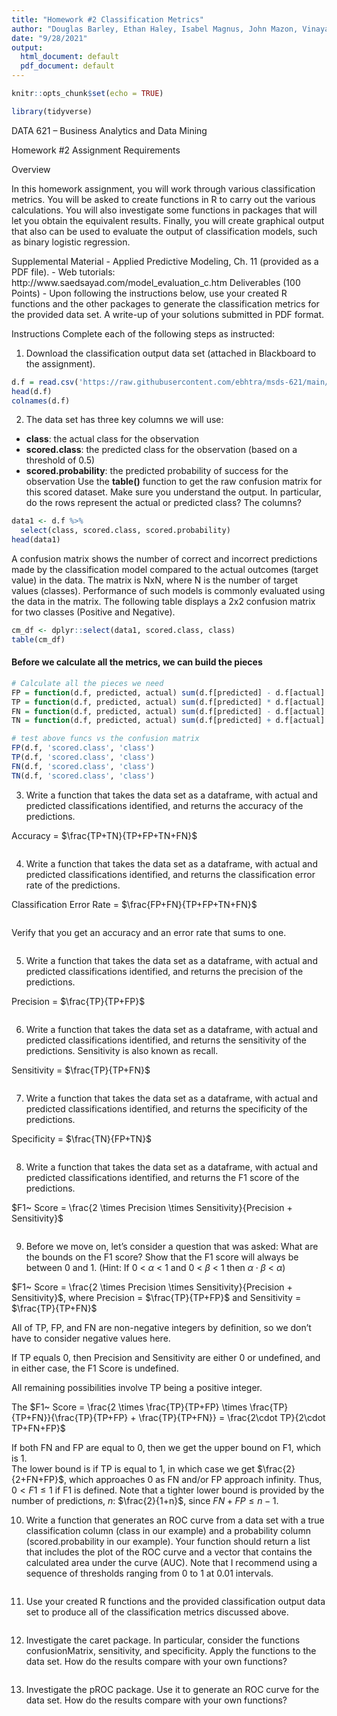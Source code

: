 ```yaml
---
title: "Homework #2 Classification Metrics"
author: "Douglas Barley, Ethan Haley, Isabel Magnus, John Mazon, Vinayak Kamath"
date: "9/28/2021"
output:
  html_document: default
  pdf_document: default
---
```


```r
knitr::opts_chunk$set(echo = TRUE)

library(tidyverse)
```

 DATA 621 – Business Analytics and Data Mining
 
Homework #2 Assignment Requirements  

 Overview  
 
In this homework assignment, you will work through various classification metrics. You will be asked to create functions in R to carry out the various calculations. You will also investigate some functions in packages that will let you obtain the equivalent results. Finally, you will create graphical output that also can be used to evaluate the output of classification models, such as binary logistic regression.  

Supplemental Material
 - Applied Predictive Modeling, Ch. 11 (provided as a PDF file).
 - Web tutorials: http://www.saedsayad.com/model_evaluation_c.htm
Deliverables (100 Points)
 - Upon following the instructions below, use your created R functions and the other packages to generate the classification metrics for the provided data set. A write-up of your solutions submitted in PDF format.   

Instructions
Complete each of the following steps as instructed:  

1. Download the classification output data set (attached in Blackboard to the assignment).   

```r
d.f = read.csv('https://raw.githubusercontent.com/ebhtra/msds-621/main/HW2/classification-output-data.csv')
head(d.f)
colnames(d.f)
```



2. The data set has three key columns we will use:  

 - **class**: the actual class for the observation
 - **scored.class**: the predicted class for the observation (based on a threshold of 0.5)
 - **scored.probability**: the predicted probability of success for the observation
Use the **table()** function to get the raw confusion matrix for this scored dataset. Make sure you understand the output. In particular, do the rows represent the actual or predicted class? The columns?   

```r
data1 <- d.f %>% 
  select(class, scored.class, scored.probability)
head(data1)

```

A confusion matrix shows the number of correct and incorrect predictions made by the classification model compared to the actual outcomes (target value) in the data. The matrix is NxN, where N is the number of target values (classes). Performance of such models is commonly evaluated using the data in the matrix. The following table displays a 2x2 confusion matrix for two classes (Positive and Negative).

```r
cm_df <- dplyr::select(data1, scored.class, class)
table(cm_df)
```


#### Before we calculate all the metrics, we can build the pieces  



```r
# Calculate all the pieces we need
FP = function(d.f, predicted, actual) sum(d.f[predicted] - d.f[actual] == 1)
TP = function(d.f, predicted, actual) sum(d.f[predicted] * d.f[actual] == 1)
FN = function(d.f, predicted, actual) sum(d.f[predicted] - d.f[actual] == -1)
TN = function(d.f, predicted, actual) sum(d.f[predicted] + d.f[actual] == 0) 
```

```r
# test above funcs vs the confusion matrix 
FP(d.f, 'scored.class', 'class')
TP(d.f, 'scored.class', 'class')
FN(d.f, 'scored.class', 'class')
TN(d.f, 'scored.class', 'class')
```



3. Write a function that takes the data set as a dataframe, with actual and predicted classifications identified,
and returns the accuracy of the predictions.  

Accuracy = $\frac{TP+TN}{TP+FP+TN+FN}$

```r

```


4. Write a function that takes the data set as a dataframe, with actual and predicted classifications identified,
and returns the classification error rate of the predictions. 

Classification Error Rate = $\frac{FP+FN}{TP+FP+TN+FN}$


```r

```


Verify that you get an accuracy and an error rate that sums to one.  

```r

```



5. Write a function that takes the data set as a dataframe, with actual and predicted classifications identified,
and returns the precision of the predictions.  

Precision = $\frac{TP}{TP+FP}$

```r

```



6. Write a function that takes the data set as a dataframe, with actual and predicted classifications identified, and returns the sensitivity of the predictions. Sensitivity is also known as recall.  

Sensitivity = $\frac{TP}{TP+FN}$  

```r

```


7. Write a function that takes the data set as a dataframe, with actual and predicted classifications identified,
and returns the specificity of the predictions.  

Specificity = $\frac{TN}{FP+TN}$  

```r

```



8. Write a function that takes the data set as a dataframe, with actual and predicted classifications identified, and returns the F1 score of the predictions. 

$F1~ Score = \frac{2 \times Precision \times Sensitivity}{Precision + Sensitivity}$  

```r

```



9. Before we move on, let’s consider a question that was asked: What are the bounds on the F1 score? Show that the F1 score will always be between 0 and 1. (Hint: If 0 < $\alpha$ < 1 and 0 < $\beta$ < 1 then $\alpha \cdot \beta$ < $\alpha$)  


$F1~ Score = \frac{2 \times Precision \times Sensitivity}{Precision + Sensitivity}$, where Precision = $\frac{TP}{TP+FP}$ and Sensitivity = $\frac{TP}{TP+FN}$  

All of TP, FP, and FN are non-negative integers by definition, so we don't have to consider negative values here.

If TP equals 0, then Precision and Sensitivity are either 0 or undefined, and in either case, the F1 Score is undefined. 

All remaining possibilities involve TP being a positive integer.  

The $F1~ Score = \frac{2 \times \frac{TP}{TP+FP} \times \frac{TP}{TP+FN}}{\frac{TP}{TP+FP} + \frac{TP}{TP+FN}} = \frac{2\cdot TP}{2\cdot TP+FN+FP}$  

If both FN and FP are equal to 0, then we get the upper bound on F1, which is 1.  
The lower bound is if TP is equal to 1, in which case we get $\frac{2}{2+FN+FP}$, which approaches 0 as FN and/or FP approach infinity.  Thus, $0\lt F1 \le 1$ if F1 is defined.  Note that a tighter lower bound is provided by the number of predictions, $n$:  $\frac{2}{1+n}$, since $FN+FP \le n-1$.  




10. Write a function that generates an ROC curve from a data set with a true classification column (class in our example) and a probability column (scored.probability in our example). Your function should return a list that includes the plot of the ROC curve and a vector that contains the calculated area under the curve (AUC). Note that I recommend using a sequence of thresholds ranging from 0 to 1 at 0.01 intervals.   

```r

```



11. Use your created R functions and the provided classification output data set to produce all of the classification metrics discussed above.   

```r

```



12. Investigate the caret package. In particular, consider the functions confusionMatrix, sensitivity, and specificity. Apply the functions to the data set. How do the results compare with your own functions?  

```r

```



13. Investigate the pROC package. Use it to generate an ROC curve for the data set. How do the results compare with your own functions?  

   
```r

```






   